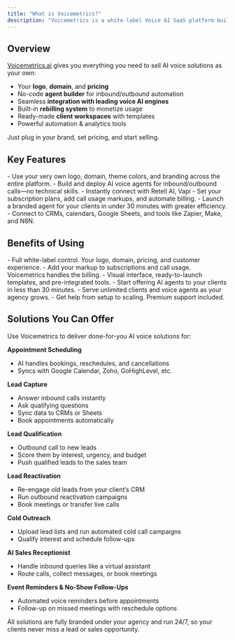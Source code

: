 ```yaml
---
title: "What is Voicemetrics?"
description: "Voicemetrics is a white-label Voice AI SaaS platform built specifically for AI automation agencies. It lets you launch your own branded AI voice platform—powered by Retell AI, Vapi, Ultravox, Eleven Labs, and more—without writing any code. You get full control of the brand, pricing, and client experience, while Voicemetrics powers the technology behind the scenes."
---
```


## **Overview**

[Voicemetrics.ai](http://Voicemetrics.ai) gives you everything you need to sell AI voice solutions as your own:

- Your **logo**, **domain**, and **pricing**
- No-code **agent builder** for inbound/outbound automation
- Seamless **integration with leading voice AI engines**
- Built-in **rebilling system** to monetize usage
- Ready-made **client workspaces** with templates
- Powerful automation & analytics tools

Just plug in your brand, set pricing, and start selling.

## **Key Features**

<CardGroup cols={2}>
  <Card title="Fully White-Labeled" icon="palette" color="#034737">
    - Use your very own logo, domain, theme colors, and branding across the entire platform.
  </Card>
  <Card title="No-Code Voice Agent Builder" icon="code" color="#034737">
    - Build and deploy AI voice agents for inbound/outbound calls—no technical skills.
  </Card>
  <Card title="Plug & Play Voice Provider Integration" icon="plug-circle-bolt" color="#034737">
    - Instantly connect with Retell AI, Vapi
  </Card>
  <Card title="Rebilling System" icon="money-bill-transfer" color="#034737">
    - Set your subscription plans, add call usage markups, and automate billing.
  </Card>
  <Card title="Rapid Deployment" icon="truck-fast" color="#034737">
    - Launch a branded agent for your clients in under 30 minutes with greater efficiency.
  </Card>
  <Card title="Flexible Automation Workflows" icon="arrow-down-from-arc" color="#034737">
    - Connect to CRMs, calendars, Google Sheets, and tools like Zapier, Make, and N8N.
  </Card>
</CardGroup>

## **Benefits of Using**

<CardGroup cols={2}>
  <Card title="Sell Voice AI Under Your Own Brand" icon="microchip-ai" color="#034737">
    - Full white-label control. Your logo, domain, pricing, and customer experience.
  </Card>
  <Card title="Keep 100% of the Profits" icon="money-bill-trend-up" color="#034737">
    - Add your markup to subscriptions and call usage. Voicemetrics handles the billing.
  </Card>
  <Card title="No Coding Required" icon="code" color="#034737">
    - Visual interface, ready-to-launch templates, and pre-integrated tools.
  </Card>
  <Card title="Launch in Minutes, Not Weeks" icon="rocket-launch" color="#034737">
    - Start offering AI agents to your clients in less than 30 minutes.
  </Card>
  <Card title="Scalable Infrastructure" icon="server" color="#034737">
    - Serve unlimited clients and voice agents as your agency grows.
  </Card>
  <Card title="Ongoing Strategic Support" icon="head-side-headphones" color="#034737">
    - Get help from setup to scaling. Premium support included.
  </Card>
</CardGroup>

## **Solutions You Can Offer**

Use Voicemetrics to deliver done-for-you AI voice solutions for:

**Appointment Scheduling**

- AI handles bookings, reschedules, and cancellations
- Syncs with Google Calendar, Zoho, GoHighLevel, etc.

**Lead Capture**

- Answer inbound calls instantly
- Ask qualifying questions
- Sync data to CRMs or Sheets
- Book appointments automatically

**Lead Qualification**

- Outbound call to new leads
- Score them by interest, urgency, and budget
- Push qualified leads to the sales team

**Lead Reactivation**

- Re-engage old leads from your client’s CRM
- Run outbound reactivation campaigns
- Book meetings or transfer live calls

**Cold Outreach**

- Upload lead lists and run automated cold call campaigns
- Qualify interest and schedule follow-ups

**AI Sales Receptionist**

- Handle inbound queries like a virtual assistant
- Route calls, collect messages, or book meetings

**Event Reminders & No-Show Follow-Ups**

- Automated voice reminders before appointments
- Follow-up on missed meetings with reschedule options

All solutions are fully branded under your agency and run 24/7, so your clients never miss a lead or sales opportunity.